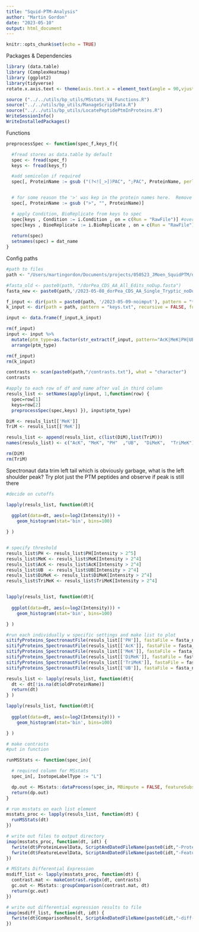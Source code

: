 ```yaml
---
title: "Squid-PTM-Analysis"
author: "Martin Gordon"
date: "2023-05-10"
output: html_document
---
```


```r
knitr::opts_chunk$set(echo = TRUE)
```

Packages & Dependencies

```r
library (data.table)
library (ComplexHeatmap)
library (ggplot2)
library(tidyverse)
rotate.x.axis.text <- theme(axis.text.x = element_text(angle = 90,vjust = 0.5, hjust=1))

source ("../../utils/bp_utils/MSstats_V4_Functions.R")
source("../../utils/bp_utils/ManageScriptData.R")
source("../../utils/bp_utils/LocatePeptidePtmInProteins.R")
WriteSessionInfo()
WriteInstalledPackages()
```

Functions

```r
preprocessSpec <- function(spec_f,keys_f){

  #fread stores as data.table by default
  spec <- fread(spec_f)
  keys <- fread(keys_f)

  #add semicolon if required 
  spec[, ProteinName := gsub ("(?<![_>])PAC", ";PAC", ProteinName, perl = TRUE)] #uses perl regex v with negative lookbehind to negate -/> characters 


  # for some reason the '>' was kep in the protein names here.  Remove those:
  spec[, ProteinName := gsub (">", "", ProteinName)]

  # apply Condition, BioReplicate from keys to spec
  spec[keys , Condition := i.Condition , on = c(Run = "RawFile")] #overwrite condition col w values from keys file, match run col in spec to rawfile col in keys
  spec[keys , BioeReplicate := i.BioReplicate , on = c(Run = "RawFile")]
  
  return(spec)
  setnames(spec) = dat_name
}

```


Config paths

```r
#path to files
path <- "/Users/martingordon/Documents/projects/050523_JMoen_SquidPTM/docs/SquidPTM"

#fasta_old <- paste0(path, "/dorPea_CDS_AA_All_Edits_noDup.fasta") 
fasta_new <- paste0(path,'/2023-05-08_dorPea_CDS_AA_Single_Tryptic_noDup.fasta')  #use this as dups removed

f_input <- dir(path = paste0(path, '/2023-05-09-noimput'), pattern = "*.xls", recursive = FALSE, full.names = TRUE) 
k_input <- dir(path = path, pattern = "keys.txt", recursive = FALSE, full.names = TRUE)

input <- data.frame(f_input,k_input)

rm(f_input)
input <- input %>% 
  mutate(ptm_type=as.factor(str_extract(f_input, pattern="AcK|MeK|PH|UB"))) %>% 
  arrange(ptm_type)

rm(f_input)
rm(k_input)
```

```r
contrasts <- scan(paste0(path,"/contrasts.txt"), what = "character")
contrasts
```

```r
#apply to each row of df and name after val in third column
resuls_list <- setNames(apply(input, 1,function(row) {
  spec=row[1]
  keys=row[2]
  preprocessSpec(spec,keys) }), input$ptm_type)

DiM <- resuls_list[['MeK']] 
TriM <- resuls_list[['MeK']]

resuls_list <- append(resuls_list, c(list(DiM),list(TriM)))
names(resuls_list) <- c("AcK", "MeK", "PH"  ,"UB",  "DiMeK",  "TriMeK") 

rm(DiM)
rm(TriM)
```

Spectronaut data trim left tail which is obviously garbage,
what is the left shoulder peak? Try plot just the PTM peptides and observe if peak is still there

```r

#decide on cutoffs

lapply(resuls_list, function(dt){
  
  ggplot(data=dt, aes(x=log2(Intensity))) +
    geom_histogram(stat='bin', bins=100)

} )


# specify threshold
resuls_list$PH <- resuls_list$PH[Intensity > 2^5]
resuls_list$MeK <- resuls_list$MeK[Intensity > 2^4]
resuls_list$AcK <- resuls_list$AcK[Intensity > 2^4]
resuls_list$UB  <- resuls_list$UB[Intensity > 2^4]
resuls_list$DiMeK <- resuls_list$DiMeK[Intensity > 2^4]
resuls_list$TriMeK <- resuls_list$TriMeK[Intensity > 2^4]


lapply(resuls_list, function(dt){
  
  ggplot(data=dt, aes(x=log2(Intensity))) +
    geom_histogram(stat='bin', bins=100)

} )

```

```r

#run each individually w specific settings and make list to plot
sitifyProteins_SpectronautFile(resuls_list[['PH']], fastaFile = fasta_new, site = "PH") 
sitifyProteins_SpectronautFile(resuls_list[['AcK']], fastaFile = fasta_new, site = "KAC") 
sitifyProteins_SpectronautFile(resuls_list[['MeK']], fastaFile = fasta_new, site = "MMET")
sitifyProteins_SpectronautFile(resuls_list[['DiMeK']], fastaFile = fasta_new, site = "DMET") 
sitifyProteins_SpectronautFile(resuls_list[['TriMeK']], fastaFile = fasta_new, site = "TMET") 
sitifyProteins_SpectronautFile(resuls_list[['UB']], fastaFile = fasta_new, site = "UB")

```

```r

resuls_list <- lapply(resuls_list, function(dt){
  dt <- dt[!is.na(dt$oldProteinName)]
  return(dt)
} )

lapply(resuls_list, function(dt){
  
  ggplot(data=dt, aes(x=log2(Intensity))) +
    geom_histogram(stat='bin', bins=100)

} )

```


```r
# make contrasts
#put in function

runMSStats <- function(spec_in){

  # required column for MSstats
  spec_in[, IsotopeLabelType := "L"]

  dp.out <- MSstats::dataProcess(spec_in, MBimpute = FALSE, featureSubset = "highQuality", remove_uninformative_feature_outlier = TRUE)
  return(dp.out)
}

# run msstats on each list element
msstats_proc <- lapply(resuls_list, function(dt) {
  runMSStats(dt)
})

# write out files to output directory
imap(msstats_proc, function(dt, idt) {
  fwrite(dt$ProteinLevelData, ScriptAndDatedFileName(paste0(idt,"-ProteinLevelData.csv")))
  fwrite(dt$FeatureLevelData, ScriptAndDatedFileName(paste0(idt,"-FeatureLevelData.csv")))
})

# MSStats Differential Expression
msdiff_list <- lapply(msstats_proc, function(dt) {
  contrast.mat <- makeContrast.regEx(dt, contrasts)
  gc.out <- MSstats::groupComparison(contrast.mat, dt)
  return(gc.out)
})

# write out differential expression results to file
imap(msdiff_list, function(dt, idt) {
  fwrite(dt$ComparisonResult, ScriptAndDatedFileName(paste0(idt,"-diff-results.txt")))
})



```



